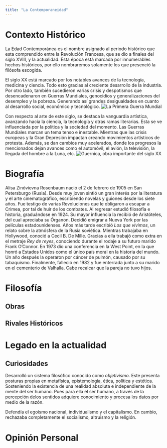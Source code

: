 ```yaml
---
title: "La Contemporaneidad"
---
```

# Contexto Histórico

La Edad Contemporánea es el nombre asignado al periodo histórico que esta comprendido entre la Revolución Francesa, que se dio a finales del siglo XVIII, y la actualidad. Esta época está marcada por innumerables hechos históricos, por ello nombraremos solamente los que presenció la filósofa escogida.

El siglo XX está marcado por los notables avances de la tecnología, medicina y ciencia. Todo esto gracias al creciente desarrollo de la industria. Por otro lado, también sucedieron varias crisis y despotismos que desencadenaron en Guerras Mundiales, genocidios y generalizaciones del desempleo y la pobreza. Generando así grandes desigualdades en cuanto al desarrollo social, económico y tecnológico.
 ![ La Primera Guerra Mundial](/img/met.jpg)  


Con respecto al arte de este siglo, se destaca la vanguardia artística, avanzando hacia la ciencia, la tecnología y otras ramas literarias. Esta se ve influenciada por la política y la sociedad del momento. Las Guerras Mundiales marcan un tema tenso e inestable. Mientras que las crisis europeas y la Gran Depresión impactan creando movimientos artísticos de protesta. Además, se dan cambios muy acelerados, donde los progresos la mencionados dejan avances como el automóvil, el avión, la televisión, la llegada del hombre a la Luna, etc. 
![Guernica, obra importante del siglo XX](/img/guer.jpg)

# Biografía

Alisa Zinóvievna Rosenbaum nació el 2 de febrero de 1905 en San Petersburgo (Rusia). Desde muy joven sintió un gran interés por la literatura y el arte cinematográfico, escribiendo novelas y guiones desde los siete años. Fue testigo de varias Revoluciones que le obligaron a escapar a Crimea, por tal de huir de los combates. Al regresar estudió filosofía e historia, graduándose en 1924. Su mayor influencia la recibió de Aristóteles, del cual apreciaba su Órganon. Decidió emigrar a Nueva York por las películas estadounidenses. Años más tarde escribió *Los que vivimos*, un relato sobre la atmósfera de la Rusia soviética. Mientras trabajaba en Hollywood, conoció a Cecil B. De Mille. Gracias a ella trabajó como extra en el metraje *Rey de reyes*, conociendo durante el rodaje a su futuro marido Frank O'Connor. En 1973 dio una conferencia en la West Point, en la que honró a Estados Unidos como el único país moral en la historia del mundo. Un año después la operaron por cáncer de pulmón, causado por su tabaquismo. Finalmente, falleció en 1982 y fue enterrada junto a su marido en el cementerio de Valhalla. Cabe recalcar que la pareja no tuvo hijos.


# Filosofía

## Obras

## Rivales Históricos

# Legado en la actualidad

## Curiosidades

Desarrolló un sistema filosófico conocido como *objetivismo*. Este presenta posturas propias en metafísica, epistemología, ética, política y estética. Sosteniendo la existencia de una realidad absoluta e independiente de la mente del ser humano. Pues para ella el ser humano, a través de la percepción delos sentidos adquiere conocimiento y procesa los datos por medio de la razón.

Defendía el egoísmo nacional, individualismo y el capitalismo. En cambio, rechazaba completamente el socialismo, altruismo y la religión. 


# Opinión Personal 
